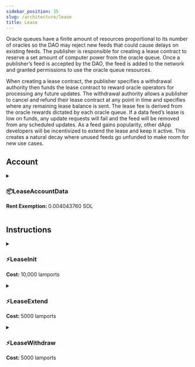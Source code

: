 ```yaml
---
sidebar_position: 35
slug: /architecture/lease
title: Lease
---
```


Oracle queues have a finite amount of resources proportional to its number of oracles so the DAO may reject new feeds that could cause delays on existing feeds. The publisher is responsible for creating a lease contract to reserve a set amount of computer power from the oracle queue. Once a publisher’s feed is accepted by the DAO, the feed is added to the network and granted permissions to use the oracle queue resources.

When creating a lease contract, the publisher specifies a withdrawal authority then funds the lease contract to reward oracle operators for processing any future updates. The withdrawal authority allows a publisher to cancel and refund their lease contract at any point in time and specifies where any remaining lease balance is sent. The lease fee is derived from the oracle rewards dictated by each oracle queue. If a data feed’s lease is low on funds, any update requests will fail and the feed will be removed from any scheduled updates. As a feed gains popularity, other dApp developers will be incentivized to extend the lease and keep it active. This creates a natural decay where unused feeds go unfunded to make room for new use cases.

## Account



<details>
<summary>

### 📦LeaseAccountData

<b>Rent Exemption: </b>0.004043760 SOL

</summary>

<LeaseAccountData />

</details>

## Instructions



<details>
<summary>

### ⚡LeaseInit

<b>Cost: </b>10,000 lamports

</summary>

<LeaseInit />

</details>

<details>
<summary>

### ⚡LeaseExtend

<b>Cost: </b>5000 lamports

</summary>

<LeaseExtend />

</details>

<details>
<summary>

### ⚡LeaseWithdraw

<b>Cost: </b>5000 lamports

</summary>

<LeaseWithdraw />

</details>
